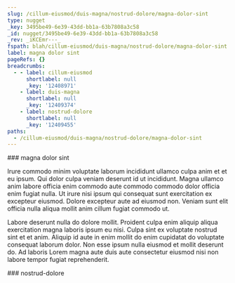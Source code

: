 ```yaml
---
slug: /cillum-eiusmod/duis-magna/nostrud-dolore/magna-dolor-sint
type: nugget
_key: 3495be49-6e39-43dd-bb1a-63b7808a3c58
_id: nugget/3495be49-6e39-43dd-bb1a-63b7808a3c58
_rev: _iKCEmr---_
fspath: blah/cillum-eiusmod/duis-magna/nostrud-dolore/magna-dolor-sint.md
label: magna dolor sint
pageRefs: {}
breadcrumbs:
  - - label: cillum-eiusmod
      shortlabel: null
      _key: '12408971'
    - label: duis-magna
      shortlabel: null
      _key: '12409374'
    - label: nostrud-dolore
      shortlabel: null
      _key: '12409455'
paths:
  - /cillum-eiusmod/duis-magna/nostrud-dolore/magna-dolor-sint
---
```


<NuggetArea>
<Nugget slug="/cillum-eiusmod/duis-magna/nostrud-dolore/magna-dolor-sint" type="nugget" _key="3495be49-6e39-43dd-bb1a-63b7808a3c58" _id="nugget/3495be49-6e39-43dd-bb1a-63b7808a3c58" _rev="_iKCEmr---_" fspath="blah/cillum-eiusmod/duis-magna/nostrud-dolore/magna-dolor-sint.md" label="magna dolor sint" paths="/cillum-eiusmod/duis-magna/nostrud-dolore/magna-dolor-sint">
<NuggetBody>
### magna dolor sint

Irure commodo minim voluptate laborum incididunt ullamco culpa anim et et eu ipsum. Qui dolor culpa veniam deserunt id ut incididunt. Magna ullamco anim labore officia enim commodo aute commodo commodo dolor officia enim fugiat nulla. Ut irure nisi ipsum qui consequat sunt exercitation ex excepteur eiusmod. Dolore excepteur aute ad eiusmod non. Veniam sunt elit officia nulla aliqua mollit anim cillum fugiat commodo ut.

Labore deserunt nulla do dolore mollit. Proident culpa enim aliquip aliqua exercitation magna laboris ipsum eu nisi. Culpa sint ex voluptate nostrud sint et et anim. Aliquip id aute in enim mollit do enim cupidatat do voluptate consequat laborum dolor. Non esse ipsum nulla eiusmod et mollit deserunt do. Ad laboris Lorem magna aute duis aute consectetur eiusmod nisi non labore tempor fugiat reprehenderit.

</NuggetBody>
<Breadcrumbs>
<Crumbs>
<Crumb _key="12408971" label="cillum-eiusmod" /><Crumb _key="12409374" label="duis-magna" /><Crumb _key="12409455" label="nostrud-dolore" />
</Crumbs>
</Breadcrumbs>
</Nugget>

<NuggetsInbound>
</NuggetsInbound>
<NuggetsOutbound>
</NuggetsOutbound>
</NuggetArea>
<PassagesInbound>
<Passage direction="inbound" type="passage" _key="12409455" _id="passage/12409455" _rev="_iKCEmq6---" label="nostrud-dolore" passage="nostrud-dolore" fspath="blah/cillum-eiusmod/duis-magna/nostrud-dolore" paths="/cillum-eiusmod/duis-magna/nostrud-dolore" slug="/cillum-eiusmod/duis-magna/nostrud-dolore">
<NuggetBody>
### nostrud-dolore

</NuggetBody>
<Breadcrumbs>
<Crumbs>
<Crumb _key="12408971" label="cillum-eiusmod" /><Crumb _key="12409374" label="duis-magna" />
</Crumbs>
</Breadcrumbs>
</Passage>

</PassagesInbound>
<PassagesOutbound>
</PassagesOutbound>